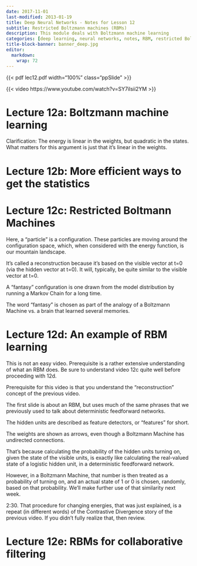 ```yaml
---
date: 2017-11-01
last-modified: 2013-01-19
title: Deep Neural Networks - Notes for Lesson 12
subtitle: Restricted Boltzmann machines (RBMs)
description: This module deals with Boltzmann machine learning
categories: [deep learning, neural networks, notes, RBM, restricted Boltzmann machine, coursera] 
title-block-banner: banner_deep.jpg
editor: 
  markdown: 
    wrap: 72
---
```


```{=html}
<style>
.a4paper {margin: 0; aspect-ratio: 1 / 1.41;}
.letterpaper  {margin: 0; aspect-ratio: 22 / 17;}
.ppSlide {margin: 0; aspect-ratio: 22 / 13;}
</style>
```
{{< pdf lec12.pdf width="100%" class="ppSlide" >}}

::: column-margin
{{< video https://www.youtube.com/watch?v=SY7ilsii2YM >}}
:::

# Lecture 12a: Boltzmann machine learning 

Clarification: The energy is linear in the weights, but quadratic in the states. What matters for this argument is just that it's linear in the weights. 


# Lecture 12b: More efficient ways to get the statistics


# Lecture 12c: Restricted Boltmann Machines 

Here, a "particle" is a configuration. These particles are moving around the configuration space, which, when considered with the energy function, is our mountain landscape. 

It's called a reconstruction because it's based on the visible vector at t=0 (via the hidden vector at t=0). It will, typically, be quite similar to the visible vector at t=0. 

A "fantasy" configuration is one drawn from the model distribution by running a Markov Chain for a long time. 

The word "fantasy" is chosen as part of the analogy of a Boltzmann Machine vs. a brain that learned several memories. 

# Lecture 12d: An example of RBM learning 

This is not an easy video. Prerequisite is a rather extensive understanding of what an RBM does. Be sure to understand video 12c quite well before proceeding with 12d. 

Prerequisite for this video is that you understand the "reconstruction" concept of the previous video. 

The first slide is about an RBM, but uses much of the same phrases that we previously used to talk about deterministic feedforward networks. 

The hidden units are described as feature detectors, or "features" for short. 

The weights are shown as arrows, even though a Boltzmann Machine has undirected connections. 

That's because calculating the probability of the hidden units turning on, given the state of the visible units, is exactly like calculating the real-valued state of a logistic hidden unit, in a deterministic feedforward network. 

However, in a Boltzmann Machine, that number is then treated as a probability of turning on, and an actual state of 1 or 0 is chosen, randomly, based on that probability. 
We'll make further use of that similarity next week. 

2:30. That procedure for changing energies, that was just explained, is a repeat (in different words) of the Contrastive Divergence story of the previous video. If you didn't fully realize that, then review. 

# Lecture 12e: RBMs for collaborative filtering 


